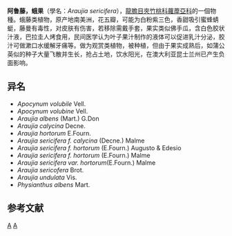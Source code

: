 {{Speciesbox
| taxon = Araujia sericifera
| image = Araujia sericifera mid-shot.JPG
| image caption = 阿鲁藤
| authority = Brot., 1817
| subdivision_ranks = 种
| subdivision = 见正文
}}

'''阿鲁藤，蛾果'''（學名：''Araujia sericifera''），[[龍膽目|龍膽目]][[夾竹桃科|夾竹桃科]][[蘿藦亞科|蘿藦亞科]]的一個物種。蛾藤类植物，原产地南美洲，花五瓣，可能为白粉紫三色，香甜吸引蜜蜂蜻蜓，藤曼有毒性，对皮肤有伤害，若移除需戴手套，果实类似佛手瓜，含白色胶状汁液，巴拉圭人烤食用，民间医学认为叶子果汁制作的液体可以促进乳汁分泌，胶汁可做漱口水缓解牙痛等。做为观赏类植物，被种植，但由于果实成熟后，如蒲公英似的种子大量飞散并生长，抢占土地，饮水阳光，在澳大利亚昆士兰州已产生负面影响。

==异名==
* ''Apocynum volubile'' Vell.
* ''Apocynum volubine'' Vell.
* ''Araujia albens'' (Mart.) G.Don
* ''Araujia calycina'' Decne.
* ''Araujia hortorum'' E.Fourn.
* ''Araujia sericifera f. calycina'' (Decne.) Malme
* ''Araujia sericifera f. hortorum'' (E.Fourn.) Augusto & Edesio
* ''Araujia sericifera f. hortorum'' (E.Fourn.) Malme
* ''Araujia sericifera var. hortorum ''(E.Fourn.) Malme
* ''Araujia sericofera'' Brot.
* ''Araujia undulata'' Vis.
* ''Physianthus albens'' Mart.

==参考文献==
{{reflist}}

{{taxonbar}}

[[Category:阿鲁藤属|A]]
[[Category:_1817年描述的植物|A]]